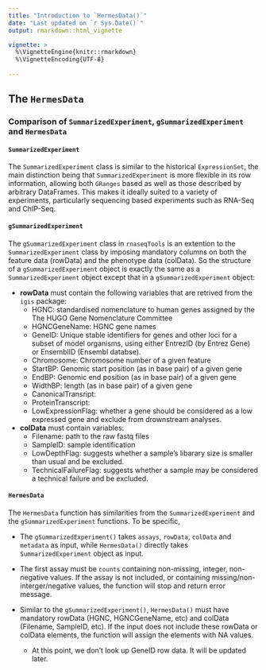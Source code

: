 ```yaml
---
title: "Introduction to `HermesData()`"
date: "Last updated on `r Sys.Date()`"
output: rmarkdown::html_vignette

vignette: >
  %\VignetteEngine{knitr::rmarkdown}
  %\VignetteEncoding{UTF-8}
  
---
```


## The `HermesData`

### Comparison of `SummarizedExperiment`, `gSummarizedExperiment` and `HermesData`

#### `SummarizedExperiment` 

The `SummarizedExperiment` class is similar to the historical `ExpressionSet`, the main distinction being that `SummarizedExperiment` is more flexible in its row information, allowing both `GRanges` based as well as those described by arbitrary DataFrames. This makes it ideally suited to a variety of experiments, particularly sequencing based experiments such as RNA-Seq and ChIP-Seq.

#### `gSummarizedExperiment` 

The `gSummarizedExperiment` class in `rnaseqTools` is an extention to the `SummarizedExperiment` class by imposing mandatory columns on both the feature data (rowData) and the phenotype data (colData). So the structure of a `gSummarizedExperiment` object is exactly the same as a `SummarizedExperiment` object except that in a `gSummarizedExperiment` object:

* **rowData** must contain the following variables that are retrived from the `igis` package: 
    + HGNC: standardised nomenclature to human genes assigned by the The HUGO Gene Nomenclature Committee
    + HGNCGeneName: HGNC gene names
    + GeneID: Unique stable identifiers for genes and other loci for a subset of model organisms, using either EntrezID (by Entrez Gene) or EnsemblID (Ensembl databse).
    + Chromosome: Chromosome number of a given feature
    + StartBP: Genomic start position (as in base pair) of a given gene 
    + EndBP: Genomic end position (as in base pair) of a given gene 
    + WidthBP: length (as in base pair) of a given gene 
    + CanonicalTransript: 
    + ProteinTranscript: 
    + LowExpressionFlag: whether a gene should be considered as a low expressed gene and exclude from drownstream analyses. 

          
* **colData** must contain variables: 
    + Filename: path to the raw fastq files 
    + SampleID: sample identification 
    + LowDepthFlag: suggests whether a sample's libarary size is smaller than usual and be excluded. 
    + TechnicalFailureFlag: suggests whether a sample may be considered a technical failure and be excluded. 

#### `HermesData`

The `HermesData` function has similarities from the `SummarizedExperiment` and the `gSummarizedExperiment` functions. To be specific,

* The `gSummarizedExperiment()` takes `assays`, `rowData`, `colData` and `metadata` as input, while `HermesData()` directly takes `SummarizedExperiment` object as input.

* The first assay must be `counts` containing non-missing, integer, non-negative values. If the assay is not included, or containing missing/non-interger/negative values, the function will stop and return error message.

* Similar to the `gSummarizedExperiment()`, `HermesData()` must have mandatory rowData (HGNC, HGNCGeneName, etc) and colData (Filename, SampleID, etc). If the input does not include these rowData or colData elements, the function will assign the elements with NA values. 

  + At this point, we don't look up GeneID row data. It will be updated later.




 
